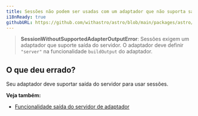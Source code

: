 ```yaml
---
title: Sessões não podem ser usadas com um adaptador que não suporta saída do servidor.
i18nReady: true
githubURL: https://github.com/withastro/astro/blob/main/packages/astro/src/core/errors/errors-data.ts
---
```


> **SessionWithoutSupportedAdapterOutputError**: Sessões exigem um adaptador que suporte saída do servidor. O adaptador deve definir `"server"` na funcionalidade `buildOutput` do adaptador.

## O que deu errado?
Seu adaptador deve suportar saída do servidor para usar sessões.

**Veja também:**
-  [Funcionalidade saída do servidor de adaptador](/pt-br/reference/adapter-reference/#construindo-um-adaptador)

